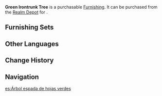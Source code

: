 {{Furnishing Infobox
|id             = 372316
|image          = Item Green Irontrunk Tree.png
|category       = Landform
|subcategory    = Tree
|rarity         = 3
|adeptal_energy = 20
|load           = 100
|reduced_load   = 100
|description    = Save for a few rare and precious tree types, the people of [[Liyue]] are accustomed to using broad-reaching collective terms for trees and aren't so fussy about the exact species of tree included. For example, trees with straight trunks are referred to by the more sophisticated-sounding term "Irontrunk."<br />The Green Irontrunk Tree is a ubiquitous sight in mountainous areas. Its timber is regularly used for building houses and merchant boats.
|source1        = [[Realm Depot]]
}}
'''Green Irontrunk Tree''' is a purchasable [[Furnishing]]. It can be purchased from the [[Realm Depot]] for {{Item|Realm Currency|30|x=80}}.

==Furnishing Sets==
{{Craft Usage}}

==Other Languages==
{{Other Languages
|en      = Green Irontrunk Tree
|zhs     = 青叶剑骨树
|zhs_rm  = Qīng Yè Jiàn Gǔ Shù
|zht     = 青葉劍骨樹
|zht_rm  = Qīng Yè Jiàn Gǔ Shù
|zh_tl   = 
|ja      = 緑葉の剣骨の木
|ja_rm   = Ryokuyou no Kenkotsu no Ki{{Assumed}}
|ja_tl   = Greenleaf Swordframe Tree
|ko      = 청엽 검골나무
|ko_rm   = 
|ko_tl   = 
|es      = Árbol espada de hojas verdes
|es_tl   = Sword Tree of Green Leaves
|fr      = Tronc d'acier verdoyant
|fr_tl   = Verdant Steel Trunk
|ru      = Зелёное дерево-меч
|ru_tl   = 
|th      = ไม้ยืนต้นสีเขียวชอุ่ม
|th_rm   = 
|th_tl   = 
|vi      = Cây Kiếm Cốt Lá Xanh
|vi_tl   = 
|de      = Grüner Schwertknochenbaum
|de_tl   = Green Swordbone Tree
|id      = Pohon Irontrunk Berdaun Hijau
|id_tl   = Green Leaf Irontrunk Tree
|pt      = Árvore Osso de Espada de Folhas Verdes
|pt_tl   = 
}}

==Change History==
{{Change History|1.5}}

==Navigation==
{{Furnishing Navbox/Exterior|Landform}}

[[es:Árbol espada de hojas verdes]]